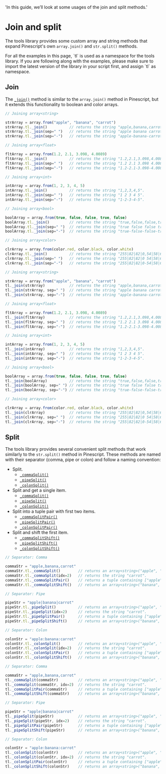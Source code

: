   'In this guide, we’ll look at some usages of the join and split methods.'

# Join and split
The tools library provides some custom array and string methods that expand Pinescript's own `array.join()` and `str.split()` methods.

<Note>
  For all the examples in this page, `tl` is used as a namespace for the tools library.
  If you are following along with the examples, please make sure to import the latest 
  version of the library in your script first, and assign `tl` as namespace.
</Note>

## Join
The [`_join()`](/join-splits#join) method is similar to the `array.join()` method in Pinescript, but it extends this functionality to boolean and color arrays.

<CodeGroup>

```js {{ title: 'Method' }}
// Joining array<string>

strArray = array.from("apple", "banana", "carrot")
strArray.tl._join()          // returns the string "apple,banana,carrot".
strArray.tl._join(sep=" ")   // returns the string "apple banana carrot".
strArray.tl._join(sep="-")   // returns the string "apple-banana-carrot".

// Joining array<float>

fltArray = array.from(1.2, 2.1, 3.098, 4.0089)
fltArray.tl._join()          // returns the string "1.2,2.1,3.098,4.0089".
fltArray.tl._join(sep=" ")   // returns the string "1.2 2.1 3.098 4.0089".
fltArray.tl._join(sep="-")   // returns the string "1.2-2.1-3.098-4.0089".

// Joining array<int>

intArray = array.from(1, 2, 3, 4, 5)
intArray.tl._join()          // returns the string "1,2,3,4,5".
intArray.tl._join(sep=" ")   // returns the string "1 2 3 4 5".
intArray.tl._join(sep="-")   // returns the string "1-2-3-4-5".

// Joining array<bool>

boolArray = array.from(true, false, false, true, false)
boolArray.tl._join()         // returns the string "true,false,false,true,false".
boolArray.tl._join(sep=" ")  // returns the string "true false false true false".
boolArray.tl._join(sep="-")  // returns the string "true-false-false-true-false".

// Joining array<color>

clrArray = array.from(color.red, color.black, color.white)
clrArray.tl._join()          // returns the string "255|82|82|0,54|58|69|0,255|255|255|0".
clrArray.tl._join(sep=" ")   // returns the string "255|82|82|0 54|58|69|0 255|255|255|0".
clrArray.tl._join(sep="-")   // returns the string "255|82|82|0-54|58|69|0-255|255|255|0".
```

```js {{ title: 'Function' }}
// Joining array<string>

strArray = array.from("apple", "banana", "carrot")
tl._join(strArray)           // returns the string "apple,banana,carrot".
tl._join(strArray, sep=" ")  // returns the string "apple banana carrot".
tl._join(strArray, sep="-")  // returns the string "apple-banana-carrot".

// Joining array<float>

fltArray = array.from(1.2, 2.1, 3.098, 4.0089)
tl._join(fltArray)           // returns the string "1.2,2.1,3.098,4.0089".
tl._join(fltArray, sep=" ")  // returns the string "1.2 2.1 3.098 4.0089".
tl._join(fltArray, sep="-")  // returns the string "1.2-2.1-3.098-4.0089".

// Joining array<int>

intArray = array.from(1, 2, 3, 4, 5)
tl._join(intArray)           // returns the string "1,2,3,4,5".
tl._join(intArray, sep=" ")  // returns the string "1 2 3 4 5".
tl._join(intArray, sep="-")  // returns the string "1-2-3-4-5".

// Joining array<bool>

boolArray = array.from(true, false, false, true, false)
tl._join(boolArray)          // returns the string "true,false,false,true,false".
tl._join(boolArray, sep=" ") // returns the string "true false false true false".
tl._join(boolArray, sep="-") // returns the string "true-false-false-true-false".

// Joining array<color>

clrArray = array.from(color.red, color.black, color.white)
tl._join(clrArray)           // returns the string "255|82|82|0,54|58|69|0,255|255|255|0".
tl._join(clrArray, sep=" ")  // returns the string "255|82|82|0 54|58|69|0 255|255|255|0".
tl._join(clrArray, sep="-")  // returns the string "255|82|82|0-54|58|69|0-255|255|255|0".
```

</CodeGroup>

## Split

The tools library provides several convenient split methods that work similarly to the `str.split()` method in Pinescript. 
These methods are named with their separator (comma, pipe or colon) and follow a naming convention: 

- Split.
  - [`_commaSplit()`](/join-splits#comma-split)
  - [`_pipeSplit()`](/join-splits#pipe-split)
  - [`_colonSplit()`](/join-splits#colon-split)
- Split and get a single item.
  - [`_commaSplit()`](/join-splits#comma-split-2)
  - [`_pipeSplit()`](/join-splits#pipe-split-2)
  - [`_colonSplit()`](/join-splits#colon-split-2) 
- Split into a tuple pair with first two items.
  - [`_commaSplitPair()`](/join-splits#comma-split-pair)
  - [`_pipeSplitPair()`](/join-splits#pipe-split-pair)
  - [`_colonSplitPair()`](/join-splits#colon-split-pair)
- Split and shift the first item.
  - [`_commaSplitShift()`](/join-splits#comma-split-shift)
  - [`_pipeSplitShift()`](/join-splits#pipe-split-shift)
  - [`_colonSplitShift()`](/join-splits#colon-split-shift)

<CodeGroup>

```js {{ title: 'Method' }}
// Separator: Comma

commaStr = "apple,banana,carrot"
commaStr.tl._commaSplit()        // returns an array<string>("apple", "banana", "carrot").
commaStr.tl._commaSplit(idx=2)   // returns the string "carrot".
commaStr.tl._commaSplitPair()    // returns a tuple containing ["apple", "banana"].
commaStr.tl._commaSplitShift()   // returns an array<string>("banana", "carrot") without "apple".

// Separator: Pipe

pipeStr = "apple|banana|carrot"
pipeStr.tl._pipeSplit()          // returns an array<string>("apple", "banana", "carrot").
pipeStr.tl._pipeSplit(idx=2)     // returns the string "carrot".
pipeStr.tl._pipeSplitPair()      // returns a tuple containing ["apple", "banana"].
pipeStr.tl._pipeSplitShift()     // returns an array<string>("banana", "carrot") without "apple".

// Separator: Colon

colonStr = "apple:banana:carrot"
colonStr.tl._colonSplit()        // returns an array<string>("apple", "banana", "carrot").
colonStr.tl._colonSplit(idx=2)   // returns the string "carrot".
colonStr.tl._colonSplitPair()    // returns a tuple containing ["apple", "banana"].
colonStr.tl._colonSplitShift()   // returns an array<string>("banana", "carrot") without "apple".
```

```js {{ title: 'Function' }}
// Separator: Comma

commaStr = "apple,banana,carrot"
tl._commaSplit(commaStr)         // returns an array<string>("apple", "banana", "carrot").
tl._commaSplit(commaStr, idx=2)  // returns the string "carrot".
tl._commaSplitPair(commaStr)     // returns a tuple containing ["apple", "banana"].
tl._commaSplitShift(commaStr)    // returns an array<string>("banana", "carrot") without "apple".

// Separator: Pipe

pipeStr = "apple|banana|carrot"
tl._pipeSplit(pipeStr)           // returns an array<string>("apple", "banana", "carrot").
tl._pipeSplit(pipeStr, idx=2)    // returns the string "carrot".
tl._pipeSplitPair(pipeStr)       // returns a tuple containing ["apple", "banana"].
tl._pipeSplitShift(pipeStr)      // returns an array<string>("banana", "carrot") without "apple".

// Separator: Colon

colonStr = "apple:banana:carrot"
tl._colonSplit(colonStr)         // returns an array<string>("apple", "banana", "carrot").
tl._colonSplit(colonStr, idx=2)  // returns the string "carrot".
tl._colonSplitPair(colonStr)     // returns a tuple containing ["apple", "banana"].
tl._colonSplitShift(colonStr)    // returns an array<string>("banana", "carrot") without "apple".
```

</CodeGroup>
